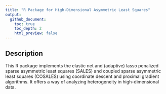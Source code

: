 ```yaml
---
title: "R Package for High-Dimensional Asymmetric Least Squares"
output:
  github_document:
    toc: true
    toc_depth: 2
    html_preview: false
---
```


## Description

This R package implements the elastic net and (adaptive) lasso penalized sparse
asymmetric least squares (SALES) and coupled sparse asymmetric least squares
(COSALES) using coordinate descent and proximal gradient algorithms. It offers a
way of analyzing heterogeneity in high-dimensional data.
